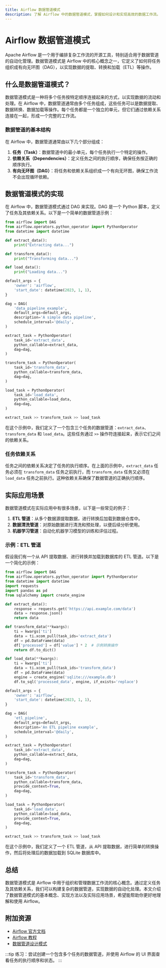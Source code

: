```yaml
---
title: Airflow 数据管道模式
description: 了解 Airflow 中的数据管道模式，掌握如何设计和实现高效的数据工作流。
---
```


# Airflow 数据管道模式

Apache Airflow 是一个用于编排复杂工作流的开源工具，特别适合用于数据管道的自动化管理。数据管道模式是 Airflow 中的核心概念之一，它定义了如何将任务组织成有向无环图（DAG），以实现数据的提取、转换和加载（ETL）等操作。

## 什么是数据管道模式？

数据管道模式是一种将多个任务按特定顺序连接起来的方式，以实现数据的流动和处理。在 Airflow 中，数据管道通常由多个任务组成，这些任务可以是数据提取、数据转换、数据加载等操作。每个任务都是一个独立的单元，但它们通过依赖关系连接在一起，形成一个完整的工作流。

### 数据管道的基本结构

在 Airflow 中，数据管道通常由以下几个部分组成：

1. **任务（Task）**：数据管道中的最小单元，每个任务执行一个特定的操作。
2. **依赖关系（Dependencies）**：定义任务之间的执行顺序，确保任务按正确的顺序执行。
3. **有向无环图（DAG）**：将任务和依赖关系组织成一个有向无环图，确保工作流不会出现循环依赖。

## 数据管道模式的实现

在 Airflow 中，数据管道模式通过 DAG 来实现。DAG 是一个 Python 脚本，定义了任务及其依赖关系。以下是一个简单的数据管道示例：

```python
from airflow import DAG
from airflow.operators.python_operator import PythonOperator
from datetime import datetime

def extract_data():
    print("Extracting data...")

def transform_data():
    print("Transforming data...")

def load_data():
    print("Loading data...")

default_args = {
    'owner': 'airflow',
    'start_date': datetime(2023, 1, 1),
}

dag = DAG(
    'data_pipeline_example',
    default_args=default_args,
    description='A simple data pipeline',
    schedule_interval='@daily',
)

extract_task = PythonOperator(
    task_id='extract_data',
    python_callable=extract_data,
    dag=dag,
)

transform_task = PythonOperator(
    task_id='transform_data',
    python_callable=transform_data,
    dag=dag,
)

load_task = PythonOperator(
    task_id='load_data',
    python_callable=load_data,
    dag=dag,
)

extract_task >> transform_task >> load_task
```

在这个示例中，我们定义了一个包含三个任务的数据管道：`extract_data`、`transform_data` 和 `load_data`。这些任务通过 `>>` 操作符连接起来，表示它们之间的依赖关系。

### 任务依赖关系

任务之间的依赖关系决定了任务的执行顺序。在上面的示例中，`extract_data` 任务必须在 `transform_data` 任务之前执行，而 `transform_data` 任务又必须在 `load_data` 任务之前执行。这种依赖关系确保了数据管道的正确执行顺序。

## 实际应用场景

数据管道模式在实际应用中有很多场景，以下是一些常见的例子：

1. **ETL 管道**：从多个数据源提取数据，进行转换后加载到数据仓库中。
2. **数据清洗管道**：对原始数据进行清洗和预处理，以便后续分析使用。
3. **机器学习管道**：自动化机器学习模型的训练和评估过程。

### 示例：ETL 管道

假设我们有一个从 API 提取数据、进行转换并加载到数据库的 ETL 管道。以下是一个简化的示例：

```python
from airflow import DAG
from airflow.operators.python_operator import PythonOperator
from datetime import datetime
import requests
import pandas as pd
from sqlalchemy import create_engine

def extract_data():
    response = requests.get('https://api.example.com/data')
    data = response.json()
    return data

def transform_data(**kwargs):
    ti = kwargs['ti']
    data = ti.xcom_pull(task_ids='extract_data')
    df = pd.DataFrame(data)
    df['processed'] = df['value'] * 2  # 示例转换操作
    return df.to_dict()

def load_data(**kwargs):
    ti = kwargs['ti']
    data = ti.xcom_pull(task_ids='transform_data')
    df = pd.DataFrame(data)
    engine = create_engine('sqlite:///example.db')
    df.to_sql('processed_data', engine, if_exists='replace')

default_args = {
    'owner': 'airflow',
    'start_date': datetime(2023, 1, 1),
}

dag = DAG(
    'etl_pipeline',
    default_args=default_args,
    description='An ETL pipeline example',
    schedule_interval='@daily',
)

extract_task = PythonOperator(
    task_id='extract_data',
    python_callable=extract_data,
    dag=dag,
)

transform_task = PythonOperator(
    task_id='transform_data',
    python_callable=transform_data,
    provide_context=True,
    dag=dag,
)

load_task = PythonOperator(
    task_id='load_data',
    python_callable=load_data,
    provide_context=True,
    dag=dag,
)

extract_task >> transform_task >> load_task
```

在这个示例中，我们定义了一个 ETL 管道，从 API 提取数据，进行简单的转换操作，然后将处理后的数据加载到 SQLite 数据库中。

## 总结

数据管道模式是 Airflow 中用于组织和管理数据工作流的核心概念。通过定义任务及其依赖关系，我们可以构建复杂的数据管道，实现数据的自动化处理。本文介绍了数据管道模式的基本概念、实现方法以及实际应用场景，希望能帮助你更好地理解和使用 Airflow。

## 附加资源

- [Airflow 官方文档](https://airflow.apache.org/docs/)
- [Airflow 教程](https://airflow.apache.org/docs/apache-airflow/stable/tutorial.html)
- [数据管道设计模式](https://www.oreilly.com/library/view/designing-data-intensive-applications/9781491903063/)

:::tip
练习：尝试创建一个包含多个任务的数据管道，并使用 Airflow 的 UI 界面查看任务的执行顺序和状态。
:::